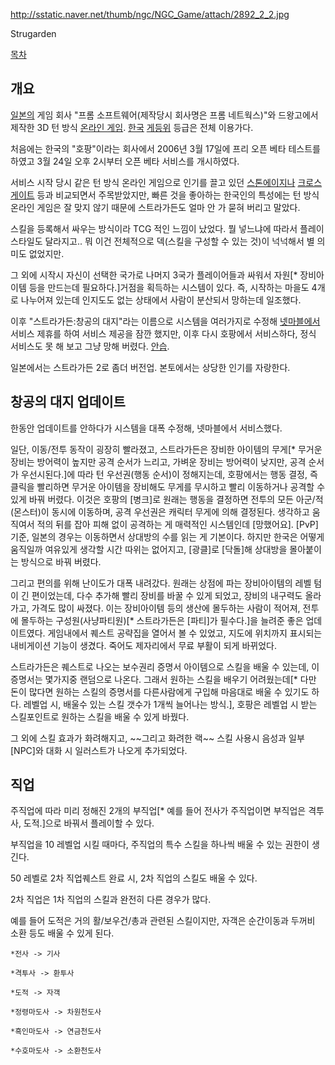 http://sstatic.naver.net/thumb/ngc/NGC_Game/attach/2892_2_2.jpg

Strugarden

[[목차]]
== 개요 ==
[[일본]]의 게임 회사 "프롬 소프트웨어(제작당시 회사명은 프롬 네트웍스)"와 드왕고에서 제작한 3D 턴 방식 [[온라인 게임]]. [[한국]] [[게등위]] 등급은 전체 이용가다.

처음에는 한국의 "호팡"이라는 회사에서 2006년 3월 17일에 프리 오픈 베타 테스트를 하였고 3월 24일 오후 2시부터 오픈 베타 서비스를 개시하였다.

서비스 시작 당시 같은 턴 방식 온라인 게임으로 인기를 끌고 있던 [[스톤에이지]]나 [[크로스게이트]] 등과 비교되면서 주목받았지만, 빠른 것을 좋아하는 한국인의 특성에는 턴 방식 온라인 게임은 잘 맞지 않기 때문에 스트라가든도 얼마 안 가 묻혀 버리고 말았다.

스킬을 등록해서 싸우는 방식이라 TCG 적인 느낌이 났었다. 뭘 넣느냐에 따라서 플레이 스타일도 달라지고.. 뭐 이건 전체적으로 덱(스킬을 구성할 수 있는 것)이 넉넉해서 별 의미도 없었지만.

그 외에 시작시 자신이 선택한 국가로 나머지 3국가 플레이어들과 싸워서 자원[* 장비아이템 등을 만드는데 필요하다.]거점을 획득하는 시스템이 있다. 즉, 시작하는 마을도 4개로 나누어져 있는데 인지도도 없는 상태에서 사람이 분산되서 망하는데 일조했다.

이후 "스트라가든:창공의 대지"라는 이름으로 시스템을 여러가지로 수정해 [[넷마블]]에서 서비스 제휴를 하여 서비스 제공을 잠깐 했지만, 이후 다시 호팡에서 서비스하다, 정식 서비스도 못 해 보고 그냥 망해 버렸다. [[안습]].

일본에서는 스트라가든 2로 좀더 버전업. 본토에서는 상당한 인기를 자랑한다.

== 창공의 대지 업데이트 ==
한동안 업데이트를 안하다가 시스템을 대폭 수정해, 넷마블에서 서비스했다.

일단, 이동/전투 동작이 굉장히 빨라졌고, 스트라가든은 장비한 아이템의 무게[* 무거운 장비는 방어력이 높지만 공격 순서가 느리고, 가벼운 장비는 방어력이 낮지만, 공격 순서가 우선시된다.]에 따라 턴 우선권(행동 순서)이 정해지는데, 호팡에서는 행동 결정, 즉 클릭을 빨리하면 무거운 아이템을 장비해도 무게를 무시하고 빨리 이동하거나 공격할 수 있게 바꿔 버렸다. 이것은 호팡의 [병크]로 원래는 행동을 결정하면 전투의 모든 아군/적(몬스터)이 동시에 이동하며, 공격 우선권은 캐릭터 무게에 의해 결정된다. 생각하고 움직여서 적의 뒤를 잡아 피해 없이 공격하는 게 매력적인 시스템인데 [망했어요]. [PvP] 기준, 일본의 경우는 이동하면서 상대방의 수를 읽는 게 기본이다. 하지만 한국은 어떻게 움직일까 여유있게 생각할 시간 따위는 없어지고, [광클]로 [닥돌]해 상대방을 몰아붙이는 방식으로 바꿔 버렸다.

그리고 편의를 위해 난이도가 대폭 내려갔다. 원래는 상점에 파는 장비아이템의 레벨 텀이 긴 편이었는데, 다수 추가해 빨리 장비를 바꿀 수 있게 되었고, 장비의 내구력도 올라가고, 가격도 많이 싸졌다. 이는 장비아이템 등의 생산에 몰두하는 사람이 적어져, 전투에 몰두하는 구성원(사냥파티원)[* 스트라가든은 [파티]가 필수다.]을 늘려준 좋은 업데이트였다.
게임내에서 퀘스트 공략집을 열어서 볼 수 있었고, 지도에 위치까지 표시되는 내비게이션 기능이 생겼다. 죽어도 제자리에서 무료 부활이 되게 바뀌었다.

스트라가든은 퀘스트로 나오는 보수권리 증명서 아이템으로 스킬을 배울 수 있는데, 이 증명서는 몇가지중 랜덤으로 나온다. 그래서 원하는 스킬을 배우기 어려웠는데[* 다만 돈이 많다면 원하는 스킬의 증명서를 다른사람에게 구입해 마음대로 배울 수 있기도 하다. 레벨업 시, 배울수 있는 스킬 갯수가 1개씩 늘어나는 방식.], 호팡은 레벨업 시 받는 스킬포인트로 원하는 스킬을 배울 수 있게 바꿨다.

그 외에 스킬 효과가 화려해지고, ~~그리고 화려한 랙~~ 스킬 사용시 음성과 일부 [NPC]와 대화 시 일러스트가 나오게 추가되었다.

== 직업 ==
주직업에 따라 미리 정해진 2개의 부직업[* 예를 들어 전사가 주직업이면 부직업은 격투사, 도적.]으로 바꿔서 플레이할 수 있다.

부직업을 10 레벨업 시킬 때마다, 주직업의 특수 스킬을 하나씩 배울 수 있는 권한이 생긴다.


50 레벨로 2차 직업퀘스트 완료 시, 2차 직업의 스킬도 배울 수 있다.

2차 직업은 1차 직업의 스킬과 완전히 다른 경우가 많다.

예를 들어 도적은 거의 활/보우건/총과 관련된 스킬이지만, 자객은 순간이동과 두꺼비 소환 등도 배울 수 있게 된다.


 *전사 -> 기사

 *격투사 -> 환투사

 *도적 -> 자객

 *정령마도사 -> 차원천도사

 *흑인마도사 -> 연금천도사

 *수호마도사 -> 소환천도사
